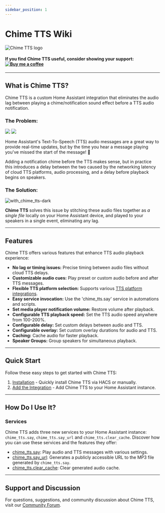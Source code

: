 ```yaml
---
sidebar_position: 1
---
```



# Chime TTS Wiki

![Chime TTS logo](/img/chime_tts.png)

#### If you find Chime TTS useful, consider showing your support: <a href="https://www.buymeacoffee.com/nimroddolev" target="_blank"><img src="https://cdn.buymeacoffee.com/buttons/v2/default-yellow.png" alt="Buy me a coffee" id="buyMeACoffee" /></a>

---

## What is Chime TTS?

Chime TTS is a custom Home Assistant integration that eliminates the audio lag between playing a chime/notification sound effect before a TTS audio notification.

### The Problem:

<div id='problemDiv'>
    <img src={useBaseUrl('/img/the_problem.png')} />
    <img src={useBaseUrl('/img/animations/travolta.gif')} class='travolta' />
</div>

Home Assistant's Text-To-Speech (TTS) audio messages are a great way to provide real-time updates, but by the time you hear a message playing you've missed the start of the message! 🙈

Adding a notification chime before the TTS makes sense, but in practice this introduces a delay between the two caused by the networking latency of cloud TTS platforms, audio processing, and a delay before playback begins on speakers.

### The Solution:

![with_chime_tts-dark](https://github.com/nimroddolev/chime_tts/assets/1849295/54ec4f20-7eaf-4180-b159-4feb4afc334a)


**Chime TTS** solves this issue by stitching these audio files together as _a single file_ locally on your Home Assistant device, and played to your speakers in a single event, eliminating any lag.

***

##  Features

Chime TTS offers various features that enhance TTS audio playback experience:

- **No lag or timing issues:** Precise timing between audio files without cloud TTS delays.
- **Customizable audio cues:** Play preset or custom audio before and after TTS messages.
- **Flexible TTS platform selection:** Supports various [TTS platform integrations](https://www.home-assistant.io/integrations/#text-to-speech).
- **Easy service invocation:** Use the 'chime_tts.say' service in automations and scripts.
- **Set media player notification volume:** Restore volume after playback.
- **Configurable TTS playback speed:** Set the TTS audio speed anywhere from 100-200%.
- **Configurable delay:** Set custom delays between audio and TTS.
- **Configurable overlay:** Set custom overlay durations for audio and TTS.
- **Caching:** Cache audio for faster playback.
- **Speaker Groups:** Group speakers for simultaneous playback.

***

## Quick Start

Follow these easy steps to get started with Chime TTS:

1. [Installation](/docs/quick-start/installing-chime-tts) - Quickly install Chime TTS via HACS or manually.
2. [Add the Integration](/docs/quick-start/adding-the-integration) - Add Chime TTS to your Home Assistant instance.

***

## How Do I Use It?

### Services

Chime TTS adds three new services to your Home Assistant instance: `chime_tts.say`, `chime_tts.say_url` and `chime_tts.clear_cache`. Discover how you can use these services and the features they offer:

- [chime_tts.say](./category/say-service): Play audio and TTS messages with various settings.
- [chime_tts.say_url](./category/say-url-service): Generates a publicly accessible URL to the MP3 file generated by `chime_tts.say`.
- [chime_tts.clear_cache](./clear-cache-service): Clear generated audio cache.

***

## Support and Discussion

For questions, suggestions, and community discussion about Chime TTS, visit our [Community Forum](https://community.home-assistant.io/t/chime-tts-play-audio-before-after-tts-audio-lag-free/578430).

[forum-shield]: https://img.shields.io/badge/community-forum-brightgreen.svg?style=popout
[forum]: https://community.home-assistant.io/t/chime-tts-play-audio-before-after-tts-audio-lag-free/578430
